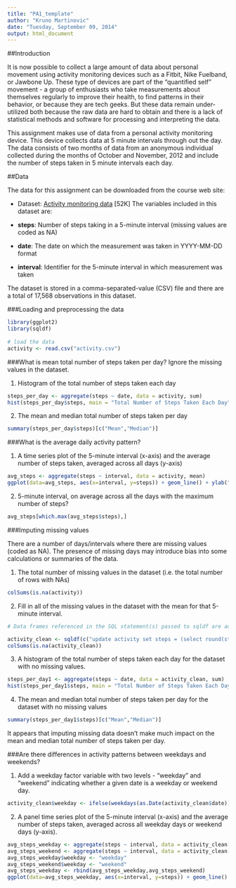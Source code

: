 ```yaml
---
title: "PA1_template"
author: "Kruno Martinovic"
date: "Tuesday, September 09, 2014"
output: html_document
---
```


##Introduction

It is now possible to collect a large amount of data about personal movement using activity monitoring devices such as a Fitbit, Nike Fuelband, or Jawbone Up. These type of devices are part of the "quantified self" movement - a group of enthusiasts who take measurements about themselves regularly to improve their health, to find patterns in their behavior, or because they are tech geeks. But these data remain under-utilized both because the raw data are hard to obtain and there is a lack of statistical methods and software for processing and interpreting the data.

This assignment makes use of data from a personal activity monitoring device. This device collects data at 5 minute intervals through out the day. The data consists of two months of data from an anonymous individual collected during the months of October and November, 2012 and include the number of steps taken in 5 minute intervals each day.

##Data

The data for this assignment can be downloaded from the course web site:

* Dataset: [Activity monitoring data](https://d396qusza40orc.cloudfront.net/repdata%2Fdata%2Factivity.zip) [52K]
The variables included in this dataset are:

* __steps__: Number of steps taking in a 5-minute interval (missing values are coded as NA)

* __date__: The date on which the measurement was taken in YYYY-MM-DD format

* __interval__: Identifier for the 5-minute interval in which measurement was taken

The dataset is stored in a comma-separated-value (CSV) file and there are a total of 17,568 observations in this dataset.  


###Loading and preprocessing the data

```r
library(ggplot2)
library(sqldf)
  
# load the data
activity <- read.csv("activity.csv")
```  


###What is mean total number of steps taken per day?
Ignore the missing values in the dataset.

1. Histogram of the total number of steps taken each day
```r
steps_per_day <- aggregate(steps ~ date, data = activity, sum)
hist(steps_per_day$steps, main = "Total Number of Steps Taken Each Day", xlab = "Total Steps per Day", col = "blue")
```

2. The mean and median total number of steps taken per day
```r
summary(steps_per_day$steps)[c("Mean","Median")]
```  


###What is the average daily activity pattern?

1. A time series plot of the 5-minute interval (x-axis) and the average number of steps taken, averaged across all days (y-axis)

```r
avg_steps <- aggregate(steps ~ interval, data = activity, mean)
ggplot(data=avg_steps, aes(x=interval, y=steps)) + geom_line() + ylab("Number of Steps")
```

2. 5-minute interval, on average across all the days with the maximum number of steps?
```r
avg_steps[which.max(avg_steps$steps),]
```  


###Imputing missing values

There are a number of days/intervals where there are missing values (coded as NA). The presence of missing days may introduce bias into some calculations or summaries of the data.

1. The total number of missing values in the dataset (i.e. the total number of rows with NAs)
```r
colSums(is.na(activity))
```

2. Fill in all of the missing values in the dataset with the mean for that 5-minute interval.
```r
# Data frames referenced in the SQL statement(s) passed to sqldf are automatically imported to SQLite, however sqldf does not automatically export anything for safety reasons. Thus when you update a table using sqldf it must be explicitly returned.

activity_clean <- sqldf(c("update activity set steps = (select round(steps) from avg_steps b where b.interval = activity.interval) where steps is null", "select * from main.activity"))
colSums(is.na(activity_clean))
```

3. A histogram of the total number of steps taken each day for the dataset with no missing values. 
```r
steps_per_day1 <- aggregate(steps ~ date, data = activity_clean, sum)
hist(steps_per_day1$steps, main = "Total Number of Steps Taken Each Day", xlab = "Total Steps per Day", col = "blue")
```

4. The mean and median total number of steps taken per day for the dataset with no missing values
```r
summary(steps_per_day1$steps)[c("Mean","Median")]
```

It appears that imputing missing data doesn't make much impact on the mean and median total number of steps taken per day.  


###Are there differences in activity patterns between weekdays and weekends?

1. Add a weekday factor variable with two levels - "weekday" and "weekend" indicating whether a given date is a weekday or weekend day.
```r
activity_clean$weekday <- ifelse(weekdays(as.Date(activity_clean$date)) %in% c("Saturday","Sunday"),"weekend", "weekday")
```
2. A panel time series plot of the 5-minute interval (x-axis) and the average number of steps taken, averaged across all weekday days or weekend days (y-axis). 
```r
avg_steps_weekday <- aggregate(steps ~ interval, data = activity_clean[activity_clean$weekday == "weekday",], mean)
avg_steps_weekend <- aggregate(steps ~ interval, data = activity_clean[activity_clean$weekday == "weekend",], mean)
avg_steps_weekday$weekday <- "weekday"
avg_steps_weekend$weekday <- "weekend"
avg_steps_weekday <- rbind(avg_steps_weekday,avg_steps_weekend)
ggplot(data=avg_steps_weekday, aes(x=interval, y=steps)) + geom_line() + ylab("Number of Steps") + facet_wrap(~weekday, nrow=2)
```